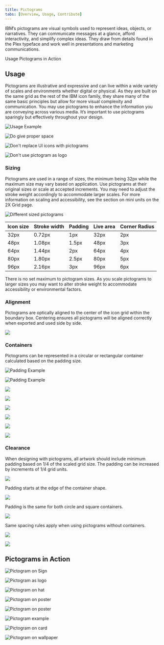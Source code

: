 ```yaml
---
title: Pictograms
tabs: [Overview, Usage, Contribute]
---
```



<PageDescription>

  IBM’s pictograms are visual symbols used to represent ideas, objects, or
  narratives. They can communicate messages at a glance, afford interactivity,
  and simplify complex ideas. They draw from details found in the Plex typeface
  and work well in presentations and marketing communications.

</PageDescription>

<AnchorLinks>
  <AnchorLink>Usage</AnchorLink> 
  <AnchorLink>Pictograms in Action</AnchorLink>  
</AnchorLinks>

## Usage

Pictograms are illustrative and expressive and can live within a wide variety of 
scales and environments whether digital or physical. As they are built on the same
grid as the rest of the IBM icon family, they share many of the same basic
principles but allow for more visual complexity and communication. You may use
pictograms to enhance the information you are conveying across various media.
It’s important to use pictograms sparingly but effectively throughout your design.

![Usage Example](images/13_Usage_0.svg)

<Row>
<Column colMd={4} colLg={4}>
<DoDontExample type="do" caption="Do treat pictograms as illustations and provide proper clearance">

![Do give proper space](images/13_Usage_1_do.svg)

</DoDontExample>
</Column>
</Row>

<Row>
<Column colMd={4} colLg={4}>
<DoDontExample type="dont" caption="Don’t use pictograms as a replacement for UI icons, that is not their purpose.">

![Don't replace UI icons with pictograms](images/13_Usage_2_dont.svg)

</DoDontExample>
</Column>
<Column colMd={4} colLg={4}>
<DoDontExample type="dont" caption="Don’t use any pictogram as a logo or in a lockup for product headers, merchandise or events.">

![Don't use pictogram as logo](images/13_Usage_3_dont.svg)

</DoDontExample>
</Column>
</Row>

### Sizing

Pictograms are used in a range of sizes, the minimum being 32px while the
maximum size may vary based on application. Use pictograms at their original
sizes or scale at accepted increments. You may need to adjust the stroke weight
accordingly to accommodate larger scales. For more information on scaling and 
accessibility, see the section on mini units on the 2X Grid page.

![Different sized pictograms](images/14_Sizing_1.svg)

| Icon size | Stroke width | Padding | Live area | Corner Radius |
| ----------| ------------ | ------- | --------- | ------------- |
| 32px      | 0.72px       | 1px     | 32px      | 2px           |
| 48px      | 1.08px       | 1.5px   | 48px      | 3px           | 
| 64px      | 1.44px       | 2px     | 64px      | 4px           | 
| 80px      | 1.80px       | 2.5px   | 80px      | 5px           | 
| 96px      | 2.16px       | 3px     | 96px      | 6px           | 

<Caption>
There is no set maximum to pictogram sizes. As you scale pictograms to larger
sizes you may want to alter stroke weight to accommodate accessibility or 
environmental factors.
</Caption>

<Row>
  <Column colMd={4} colLg={4}>
    <ResourceCard
      subTitle="2X Grid: The mini unit"
      aspectRatio="2:1"
      href="https://www.ibm.com/design/language/elements/2x-grid#the-mini-unit">
      <Bee32 />
    </ResourceCard>
  </Column>  
</Row>

### Alignment

Pictograms are optically aligned to the center of the icon grid within the 
boundary box. Centering ensures all pictograms will be aligned correctly when
exported and used side by side.

![](images/15_Alignment_1.svg)

### Containers

Pictograms can be represented in a circular or rectangular container calculated 
based on the padding size.

![Padding Example](images/16_Containers_1.svg)

![Padding Example](images/16_Containers_2.svg)

<Row>
<Column colMd={4} colLg={4}>
<DoDontExample type="do" caption="Do keep pictograms at scale and optically center in container when necessary.">

![](images/16_Containers_3_do.svg)

</DoDontExample>
</Column>
<Column colMd={4} colLg={4}>
<DoDontExample type="dont" caption="Don’t resize pictograms outside of accepted proportions.">

![](images/16_Containers_4_dont.svg)

</DoDontExample>
</Column> 
</Row>   
<Row>
<Column colMd={4} colLg={4}>
<DoDontExample type="do" caption="Do use accepted shapes: circle or square for containers.">

![](images/16_Containers_5_do.svg)

</DoDontExample>
</Column>
<Column colMd={4} colLg={4}>
<DoDontExample type="dont" caption="Don’t create new shapes for containers.">

![](images/16_Containers_6_dont.svg)

</DoDontExample>
</Column> 
</Row> 
<Row>
<Column colMd={4} colLg={4}>
<DoDontExample type="do" caption="Do always optically center align pictograms in their containers.">

![](images/16_Containers_7_do.svg)

</DoDontExample>
</Column>
<Column colMd={4} colLg={4}>
<DoDontExample type="dont" caption="Don’t crop pictograms in container.">

![](images/16_Containers_8_dont.svg)

</DoDontExample>
</Column> 
</Row>  

### Clearance 

When designing with pictograms, all artwork should include minimum padding 
based on 1/4 of the scaled grid size. The padding can be increased by increments of 
1/4 grid units.

![](images/17_Clearance_1.svg)
<Caption>
Padding starts at the edge of the container shape. 
</Caption>

![](images/17_Clearance_2.svg)
<Caption>
Padding is the same for both circle and square containers.
</Caption>

![](images/17_Clearance_3.svg)
<Caption>
Same spacing rules apply when using pictograms without containers.
</Caption>

<Row>
<Column colMd={4} colLg={4}>
<DoDontExample type="do" caption="Do keep pictograms at scale and optically center in container when necessary.">

![](images/17_Clearance_4_do.svg)

</DoDontExample>
</Column>
<Column colMd={4} colLg={4}>
<DoDontExample type="dont" caption="Don’t resize pictograms outside of accepted proportions.">

![](images/17_Clearance_5_dont.svg)

</DoDontExample>
</Column> 
</Row>  

## Pictograms in Action 

<Row>
<Column colMd={6} colLg={8}>

![Pictogram on Sign](images/18_In-Context_1.jpg)

</Column>
<Column colMd={6} colLg={4}>

![Pictogram as logo](images/18_In-Context_2.svg)

</Column>
</Row>

<Row>
<Column colSm={4} colMd={4} colLg={4}>

![Pictogram on hat](images/18_In-Context_3.jpg)

</Column>
<Column colSm={4} colMd={4} colLg={4}>

![Pictogram on poster](images/18_In-Context_4.svg)

</Column>
<Column colSm={4} colMd={4} colLg={4}>
<Row>

  ![Pictogram on poster](images/18_In-Context_5.jpg)

</Row>
<Row>

  ![Pictogram example](images/18_In-Context_6.svg)

</Row>

</Column>
</Row>


<Row>
<Column colMd={6} colLg={8}>

![Pictogram on card](images/18_In-Context_7.svg)

</Column>
<Column colMd={6} colLg={4}>

![Pictogram on wallpaper](images/18_In-Context_8.jpg)

</Column>
</Row>